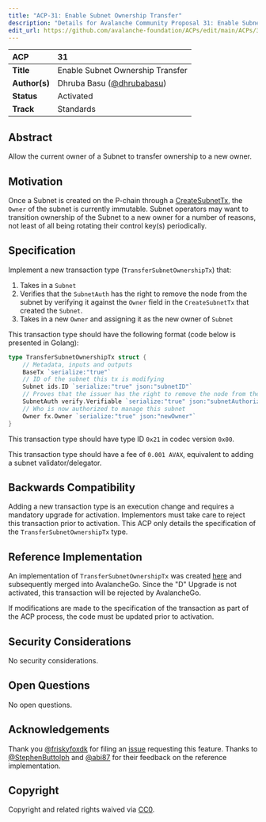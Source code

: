 ```yaml
---
title: "ACP-31: Enable Subnet Ownership Transfer"
description: "Details for Avalanche Community Proposal 31: Enable Subnet Ownership Transfer"
edit_url: https://github.com/avalanche-foundation/ACPs/edit/main/ACPs/31-enable-subnet-ownership-transfer/README.md
---
```


| ACP | 31 |
| :--- | :--- |
| **Title** | Enable Subnet Ownership Transfer |
| **Author(s)** | Dhruba Basu ([@dhrubabasu](https://github.com/dhrubabasu)) |
| **Status** | Activated |
| **Track** | Standards |

## Abstract

Allow the current owner of a Subnet to transfer ownership to a new owner.

## Motivation

Once a Subnet is created on the P-chain through a [CreateSubnetTx](https://github.com/ava-labs/avalanchego/blob/v1.10.15/vms/platformvm/txs/create_subnet_tx.go#L14-L19), the `Owner` of the subnet is currently immutable. Subnet operators may want to transition ownership of the Subnet to a new owner for a number of reasons, not least of all being rotating their control key(s) periodically.

## Specification

Implement a new transaction type (`TransferSubnetOwnershipTx`) that:
1. Takes in a `Subnet`
2. Verifies that the `SubnetAuth` has the right to remove the node from the subnet by verifying it against the `Owner` field in the `CreateSubnetTx` that created the `Subnet`.
3. Takes in a new `Owner` and assigning it as the new owner of `Subnet`

This transaction type should have the following format (code below is presented in Golang):

```go
type TransferSubnetOwnershipTx struct {
	// Metadata, inputs and outputs
	BaseTx `serialize:"true"`
	// ID of the subnet this tx is modifying
	Subnet ids.ID `serialize:"true" json:"subnetID"`
	// Proves that the issuer has the right to remove the node from the subnet.
	SubnetAuth verify.Verifiable `serialize:"true" json:"subnetAuthorization"`
	// Who is now authorized to manage this subnet
	Owner fx.Owner `serialize:"true" json:"newOwner"`
}
```

This transaction type should have type ID `0x21` in codec version `0x00`.

This transaction type should have a fee of `0.001 AVAX`, equivalent to adding a subnet validator/delegator.

## Backwards Compatibility

Adding a new transaction type is an execution change and requires a mandatory upgrade for activation. Implementors must take care to reject this transaction prior to activation. This ACP only details the specification of the `TransferSubnetOwnershipTx` type.

## Reference Implementation

An implementation of `TransferSubnetOwnershipTx` was created [here](https://github.com/ava-labs/avalanchego/pull/2178) and subsequently merged into AvalancheGo. Since the "D" Upgrade is not activated, this transaction will be rejected by AvalancheGo.

If modifications are made to the specification of the transaction as part of the ACP process, the code must be updated prior to activation.

## Security Considerations

No security considerations.

## Open Questions

No open questions.

## Acknowledgements

Thank you [@friskyfoxdk](https://github.com/friskyfoxdk) for filing an [issue](https://github.com/ava-labs/avalanchego/issues/1946) requesting this feature. Thanks to [@StephenButtolph](https://github.com/StephenButtolph) and [@abi87](https://github.com/abi87) for their feedback on the reference implementation.

## Copyright

Copyright and related rights waived via [CC0](https://creativecommons.org/publicdomain/zero/1.0/).